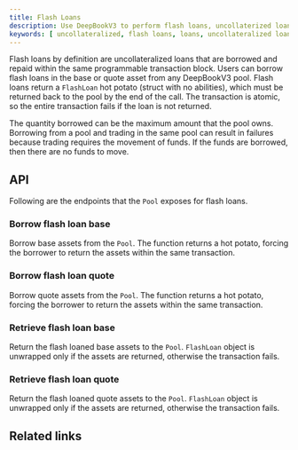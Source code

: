 ```yaml
---
title: Flash Loans
description: Use DeepBookV3 to perform flash loans, uncollaterized loans that are borrowed and repaid within the same programmable transaction block.
keywords: [ uncollateralized, flash loans, loans, uncollateralized loans, programmable transaction blocks, ptbs, borrow flash loan base, borrow flash loan quote, retrieve flash loan base, retrieve flash loan quote ]
---
```


Flash loans by definition are uncollateralized loans that are borrowed and repaid within the same programmable transaction block. Users can borrow flash loans in the base or quote asset from any DeepBookV3 pool. Flash loans return a `FlashLoan` hot potato (struct with no abilities), which must be returned back to the pool by the end of the call. The transaction is atomic, so the entire transaction fails if the loan is not returned.

The quantity borrowed can be the maximum amount that the pool owns. Borrowing from a pool and trading in the same pool can result in failures because trading requires the movement of funds. If the funds are borrowed, then there are no funds to move.

## API

Following are the endpoints that the `Pool` exposes for flash loans.

### Borrow flash loan base

Borrow base assets from the `Pool`. The function returns a hot potato, forcing the borrower to return the assets within the same transaction.

<ImportContent source="packages/deepbook/sources/pool.move" mode="code" org="MystenLabs" repo="deepbookv3" fun="borrow_flashloan_base" noComments />

### Borrow flash loan quote

Borrow quote assets from the `Pool`. The function returns a hot potato, forcing the borrower to return the assets within the same transaction.

<ImportContent source="packages/deepbook/sources/pool.move" mode="code" org="MystenLabs" repo="deepbookv3" fun="borrow_flashloan_quote" noComments />

### Retrieve flash loan base

Return the flash loaned base assets to the `Pool`. `FlashLoan` object is unwrapped only if the assets are returned, otherwise the transaction fails.

<ImportContent source="packages/deepbook/sources/pool.move" mode="code" org="MystenLabs" repo="deepbookv3" fun="return_flashloan_base" noComments />

### Retrieve flash loan quote

Return the flash loaned quote assets to the `Pool`. `FlashLoan` object is unwrapped only if the assets are returned,
otherwise the transaction fails.

<ImportContent source="packages/deepbook/sources/pool.move" mode="code" org="MystenLabs" repo="deepbookv3" fun="return_flashloan_quote" noComments />

## Related links

<RelatedLink href="https://github.com/MystenLabs/deepbookv3" label="DeepBookV3 repository" desc="The DeepBookV3 repository on GitHub." />